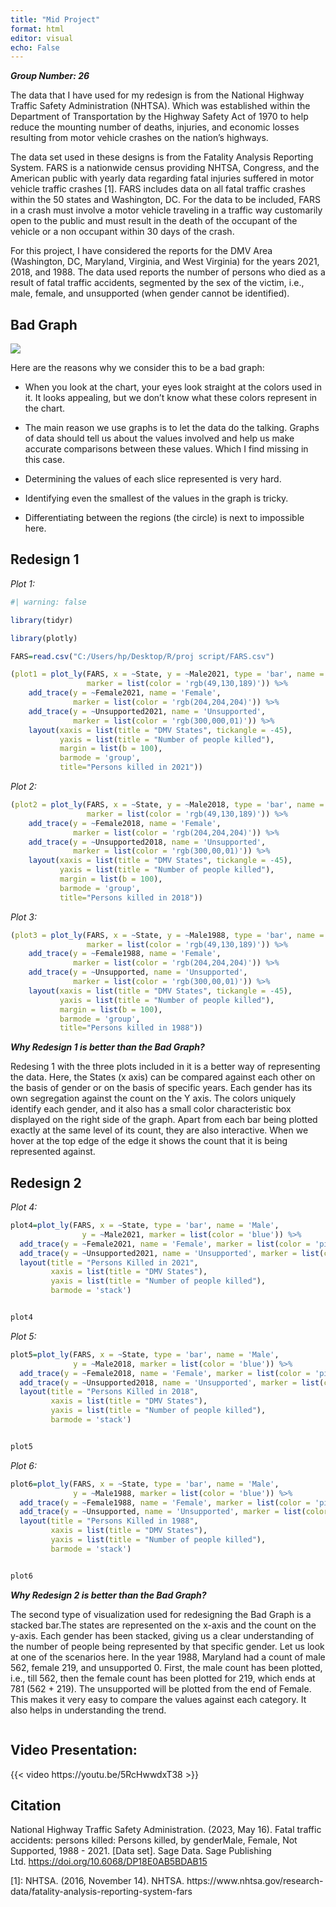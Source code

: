 ```yaml
---
title: "Mid Project"
format: html
editor: visual
echo: False
---
```


***Group Number: 26***

The data that I have used for my redesign is from the National Highway Traffic Safety Administration (NHTSA). Which was established within the Department of Transportation by the Highway Safety Act of 1970 to help reduce the mounting number of deaths, injuries, and economic losses resulting from motor vehicle crashes on the nation's highways.

The data set used in these designs is from the Fatality Analysis Reporting System. FARS is a nationwide census providing NHTSA, Congress, and the American public with yearly data regarding fatal injuries suffered in motor vehicle traffic crashes \[1\]. FARS includes data on all fatal traffic crashes within the 50 states and Washington, DC. For the data to be included, FARS in a crash must involve a motor vehicle traveling in a traffic way customarily open to the public and must result in the death of the occupant of the vehicle or a non occupant within 30 days of the crash.

For this project, I have considered the reports for the DMV Area (Washington, DC, Maryland, Virginia, and West Virginia) for the years 2021, 2018, and 1988. The data used reports the number of persons who died as a result of fatal traffic accidents, segmented by the sex of the victim, i.e., male, female, and unsupported (when gender cannot be identified).

## Bad Graph

![](images/bad%20design.jpg){fig-align="center"}

Here are the reasons why we consider this to be a bad graph:

-   When you look at the chart, your eyes look straight at the colors used in it. It looks appealing, but we don't know what these colors represent in the chart.

-   The main reason we use graphs is to let the data do the talking. Graphs of data should tell us about the values involved and help us make accurate comparisons between these values. Which I find missing in this case.

-   Determining the values of each slice represented is very hard.

-   Identifying even the smallest of the values in the graph is tricky.

-   Differentiating between the regions (the circle) is next to impossible here.

## Redesign 1

*Plot 1:*

```r
#| warning: false

library(tidyr)

library(plotly)

FARS=read.csv("C:/Users/hp/Desktop/R/proj script/FARS.csv")

(plot1 = plot_ly(FARS, x = ~State, y = ~Male2021, type = 'bar', name = 'Male', 
                 marker = list(color = 'rgb(49,130,189)')) %>% 
    add_trace(y = ~Female2021, name = 'Female', 
              marker = list(color = 'rgb(204,204,204)')) %>%
    add_trace(y = ~Unsupported2021, name = 'Unsupported', 
              marker = list(color = 'rgb(300,000,01)')) %>%
    layout(xaxis = list(title = "DMV States", tickangle = -45),
           yaxis = list(title = "Number of people killed"),
           margin = list(b = 100),
           barmode = 'group',
           title="Persons killed in 2021"))
```

*Plot 2:*

```r
(plot2 = plot_ly(FARS, x = ~State, y = ~Male2018, type = 'bar', name = 'Male', 
                 marker = list(color = 'rgb(49,130,189)')) %>% 
    add_trace(y = ~Female2018, name = 'Female', 
              marker = list(color = 'rgb(204,204,204)')) %>%
    add_trace(y = ~Unsupported2018, name = 'Unsupported', 
              marker = list(color = 'rgb(300,00,01)')) %>%
    layout(xaxis = list(title = "DMV States", tickangle = -45),
           yaxis = list(title = "Number of people killed"),
           margin = list(b = 100),
           barmode = 'group',
           title="Persons killed in 2018"))
```

*Plot 3:*

```r
(plot3 = plot_ly(FARS, x = ~State, y = ~Male1988, type = 'bar', name = 'Male', 
                 marker = list(color = 'rgb(49,130,189)')) %>% 
    add_trace(y = ~Female1988, name = 'Female', 
              marker = list(color = 'rgb(204,204,204)')) %>%
    add_trace(y = ~Unsupported, name = 'Unsupported', 
              marker = list(color = 'rgb(300,00,01)')) %>%
    layout(xaxis = list(title = "DMV States", tickangle = -45),
           yaxis = list(title = "Number of people killed"),
           margin = list(b = 100),
           barmode = 'group',
           title="Persons killed in 1988"))
```

***Why Redesign 1 is better than the Bad Graph?***

Redesing 1 with the three plots included in it is a better way of representing the data. Here, the States (x axis) can be compared against each other on the basis of gender or on the basis of specific years. Each gender has its own segregation against the count on the Y axis. The colors uniquely identify each gender, and it also has a small color characteristic box displayed on the right side of the graph. Apart from each bar being plotted exactly at the same level of its count, they are also interactive. When we hover at the top edge of the edge it shows the count that it is being represented against.

## Redesign 2

*Plot 4:*

```r
plot4=plot_ly(FARS, x = ~State, type = 'bar', name = 'Male',
                y = ~Male2021, marker = list(color = 'blue')) %>%
  add_trace(y = ~Female2021, name = 'Female', marker = list(color = 'pink')) %>%
  add_trace(y = ~Unsupported2021, name = 'Unsupported', marker = list(color = 'Orange')) %>%
  layout(title = "Persons Killed in 2021",
         xaxis = list(title = "DMV States"),
         yaxis = list(title = "Number of people killed"),
         barmode = 'stack')


plot4
```

*Plot 5:*

```r
plot5=plot_ly(FARS, x = ~State, type = 'bar', name = 'Male',
              y = ~Male2018, marker = list(color = 'blue')) %>%
  add_trace(y = ~Female2018, name = 'Female', marker = list(color = 'pink')) %>%
  add_trace(y = ~Unsupported2018, name = 'Unsupported', marker = list(color = 'Orange')) %>%
  layout(title = "Persons Killed in 2018",
         xaxis = list(title = "DMV States"),
         yaxis = list(title = "Number of people killed"),
         barmode = 'stack')


plot5
```

*Plot 6:*

```r
plot6=plot_ly(FARS, x = ~State, type = 'bar', name = 'Male',
              y = ~Male1988, marker = list(color = 'blue')) %>%
  add_trace(y = ~Female1988, name = 'Female', marker = list(color = 'pink')) %>%
  add_trace(y = ~Unsupported, name = 'Unsupported', marker = list(color = 'Orange')) %>%
  layout(title = "Persons Killed in 1988",
         xaxis = list(title = "DMV States"),
         yaxis = list(title = "Number of people killed"),
         barmode = 'stack')


plot6
```

***Why Redesign 2 is better than the Bad Graph?***

The second type of visualization used for redesigning the Bad Graph is a stacked bar.The states are represented on the x-axis and the count on the y-axis. Each gender has been stacked, giving us a clear understanding of the number of people being represented by that specific gender. Let us look at one of the scenarios here. In the year 1988, Maryland had a count of male 562, female 219, and unsupported 0. First, the male count has been plotted, i.e., till 562, then the female count has been plotted for 219, which ends at 781 (562 + 219). The unsupported will be plotted from the end of Female. This makes it very easy to compare the values against each category. It also helps in understanding the trend.

```         
```

## Video Presentation:

{{< video https://youtu.be/5RcHwwdxT38 >}}

## Citation

National Highway Traffic Safety Administration. (2023, May 16). Fatal traffic accidents: persons killed: Persons killed, by genderMale, Female, Not Supported, 1988 - 2021. \[Data set\]. Sage Data. Sage Publishing Ltd. <https://doi.org/10.6068/DP18E0AB5BDAB15>

\[1\]: NHTSA. (2016, November 14). NHTSA. https://www.nhtsa.gov/research-data/fatality-analysis-reporting-system-fars
